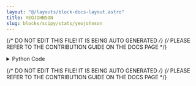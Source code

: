 ```yaml
---
layout: "@/layouts/block-docs-layout.astro"
title: YEOJOHNSON
slug: blocks/scipy/stats/yeojohnson
---
```


{/* DO NOT EDIT THIS FILE! IT IS BEING AUTO GENERATED */}
{/* PLEASE REFER TO THE CONTRIBUTION GUIDE ON THE DOCS PAGE */}


<PythonDocsDisplay docstring={docstring} />
<details>
<summary>Python Code</summary>

```python
from flojoy import OrderedPair, flojoy, Matrix, Scalar
import numpy as np
from collections import namedtuple
from typing import Literal

import scipy.stats


@flojoy
def YEOJOHNSON(
    default: OrderedPair | Matrix,
    lmbda: float = 0.1,
) -> OrderedPair | Matrix | Scalar:
    """The YEOJOHNSON node is based on a numpy or scipy function.

    The description of that function is as follows:

        Return a dataset transformed by a Yeo-Johnson power transformation.

    Parameters
    ----------
    x : ndarray
        Input array.
        Should be 1-dimensional.
    lmbda : float, optional
        If 'lmbda' is 'None', find the lambda that maximizes the
        log-likelihood function and return it as the second output argument.
        Otherwise the transformation is done for the given value.

    Returns
    -------
    DataContainer
        type 'ordered pair', 'scalar', or 'matrix'
    """

    result = scipy.stats.yeojohnson(
        x=default.y,
        lmbda=lmbda,
    )

    if isinstance(result, np.ndarray):
        result = OrderedPair(x=default.x, y=result)
    else:
        assert isinstance(
            result, np.number | float | int
        ), f"Expected np.number, float or int for result, got {type(result)}"
        result = Scalar(c=float(result))

    return result

```

[Find this Flojoy Block on GitHub](https://github.com/flojoy-ai/blocks/blob/main/blocks/SCIPY/STATS/YEOJOHNSON/YEOJOHNSON.py)

</details>

{/* DO NOT EDIT THIS FILE! IT IS BEING AUTO GENERATED */}
{/* PLEASE REFER TO THE CONTRIBUTION GUIDE ON THE DOCS PAGE */}
